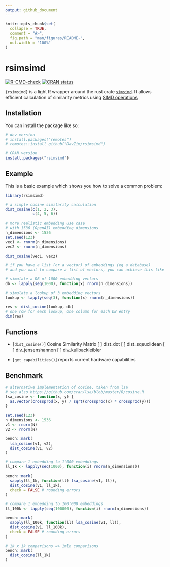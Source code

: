```yaml
---
output: github_document
---
```


<!-- README.md is generated from README.Rmd. Please edit that file -->

```r
knitr::opts_chunk$set(
  collapse = TRUE,
  comment = "#>",
  fig.path = "man/figures/README-",
  out.width = "100%"
)
```

# rsimsimd

<!-- badges: start -->
[![R-CMD-check](https://github.com/DavZim/rsimsimd/actions/workflows/R-CMD-check.yaml/badge.svg)](https://github.com/DavZim/rsimsimd/actions/workflows/R-CMD-check.yaml)
[![CRAN status](https://www.r-pkg.org/badges/version/rsimsimd)](https://CRAN.R-project.org/package=rsimsimd)
<!-- badges: end -->

`{rsimsimd}` is a light R wrapper around the rust crate [`simsimd`](https://github.com/ashvardanian/SimSIMD).
It allows efficient calculation of similarity metrics using [SIMD operations](https://en.wikipedia.org/wiki/Single_instruction,_multiple_data) 


## Installation

You can install the package like so:

``` r
# dev version
# install.packages("remotes")
# remotes::install_github("DavZim/rsimsimd")

# CRAN version
install.packages("rsimsimd")
```

## Example

This is a basic example which shows you how to solve a common problem:

```r
library(rsimsimd)

# a simple cosine similarity calculation
dist_cosine(c(1, 2, 3),
            c(4, 5, 6))

# more realistic embedding use case
# with 1536 (OpenAI) embedding dimensions
n_dimensions <- 1536
set.seed(123)
vec1 <- rnorm(n_dimensions)
vec2 <- rnorm(n_dimensions)

dist_cosine(vec1, vec2)

# if you have a list (or a vector) of embeddings (eg a database)
# and you want to compare a list of vectors, you can achieve this like so

# simulate a DB of 1000 embedding vectors
db <- lapply(seq(1000), function(x) rnorm(n_dimensions))

# simulate a lookup of 3 embedding vectors
lookup <- lapply(seq(3), function(x) rnorm(n_dimensions))

res <- dist_cosine(lookup, db)
# one row for each lookup, one column for each DB entry
dim(res)
```


## Functions

- [`dist_cosine()`] Cosine Similarity Matrix
[ ] dist_dot
[ ] dist_sqeuclidean
[ ] div_jensenshannon
[ ] div_kullbackleibler

- [`get_capabilities()`] reports current hardware capabilities


## Benchmark

```R
# alternative implementation of cosine, taken from lsa
# see also https://github.com/cran/lsa/blob/master/R/cosine.R
lsa_cosine <- function(x, y) {
  as.vector(crossprod(x, y) / sqrt(crossprod(x) * crossprod(y)))
}

set.seed(123)
n_dimensions <- 1536
v1 <- rnorm(N)
v2 <- rnorm(N)

bench::mark(
  lsa_cosine(v1, v2),
  dist_cosine(v1, v2)
)

# compare 1 embedding to 1'000 embeddings
ll_1k <- lapply(seq(1000), function(i) rnorm(n_dimensions))

bench::mark(
  sapply(ll_1k, function(ll) lsa_cosine(v1, ll)),
  dist_cosine(v1, ll_1k),
  check = FALSE # rounding errors
)

# compare 1 embedding to 100'000 embeddings
ll_100k <- lapply(seq(100000), function(i) rnorm(n_dimensions))

bench::mark(
  sapply(ll_100k, function(ll) lsa_cosine(v1, ll)),
  dist_cosine(v1, ll_100k),
  check = FALSE # rounding errors
)

# 1k x 1k comparisons => 1mln comparisons
bench::mark(
  dist_cosine(ll_1k)
)
```
